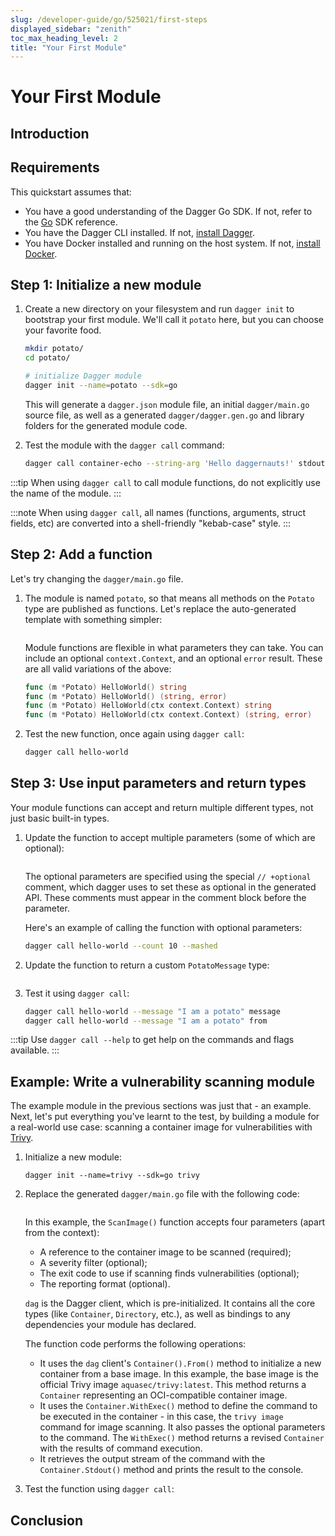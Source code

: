 ```yaml
---
slug: /developer-guide/go/525021/first-steps
displayed_sidebar: "zenith"
toc_max_heading_level: 2
title: "Your First Module"
---
```



# Your First Module

<PartialExperimentalDocs />

## Introduction

<PartialDeveloperQuickstartIntroduction />

## Requirements

This quickstart assumes that:

- You have a good understanding of the Dagger Go SDK. If not, refer to the [Go](https://pkg.go.dev/dagger.io/dagger) SDK reference.
- You have the Dagger CLI installed. If not, [install Dagger](../../329058-install.mdx).
- You have Docker installed and running on the host system. If not, [install Docker](https://docs.docker.com/engine/install/).

## Step 1: Initialize a new module

1. Create a new directory on your filesystem and run `dagger init` to bootstrap your first module. We'll call it `potato` here, but you can choose your favorite food.

    ```sh
    mkdir potato/
    cd potato/

    # initialize Dagger module
    dagger init --name=potato --sdk=go
    ```

    This will generate a `dagger.json` module file, an initial `dagger/main.go` source file, as well as a generated `dagger/dagger.gen.go` and library folders for the generated module code.

1. Test the module with the `dagger call` command:

    ```sh
    dagger call container-echo --string-arg 'Hello daggernauts!' stdout
    ```

:::tip
When using `dagger call` to call module functions, do not explicitly use the name of the module.
:::

:::note
When using `dagger call`, all names (functions, arguments, struct fields, etc) are converted into a shell-friendly "kebab-case" style.
:::

## Step 2: Add a function

Let's try changing the `dagger/main.go` file.

1. The module is named `potato`, so that means all methods on the `Potato` type are published as functions. Let's replace the auto-generated template with something simpler:

    ```go file=./snippets/first-steps/step2/main.go
    ```

    Module functions are flexible in what parameters they can take. You can include
    an optional `context.Context`, and an optional `error` result. These are all
    valid variations of the above:

    ```go
    func (m *Potato) HelloWorld() string
    func (m *Potato) HelloWorld() (string, error)
    func (m *Potato) HelloWorld(ctx context.Context) string
    func (m *Potato) HelloWorld(ctx context.Context) (string, error)
    ```

1. Test the new function, once again using `dagger call`:

    ```sh
    dagger call hello-world
    ```

## Step 3: Use input parameters and return types

Your module functions can accept and return multiple different types, not just basic built-in types.

1. Update the function to accept multiple parameters (some of which are optional):

    ```go file=./snippets/first-steps/step3a/main.go
    ```

    The optional parameters are specified using the special `// +optional` comment, which dagger uses to set these as optional in the generated API. These comments must appear in the comment block before the parameter.

    Here's an example of calling the function with optional parameters:

    ```sh
    dagger call hello-world --count 10 --mashed
    ```

1. Update the function to return a custom `PotatoMessage` type:

    ```go file=./snippets/first-steps/step3b/main.go
    ```

1. Test it using `dagger call`:

    ```sh
    dagger call hello-world --message "I am a potato" message
    dagger call hello-world --message "I am a potato" from
    ```

:::tip
Use `dagger call --help` to get help on the commands and flags available.
:::

## Example: Write a vulnerability scanning module

The example module in the previous sections was just that - an example. Next, let's put everything you've learnt to the test, by building a module for a real-world use case: scanning a container image for vulnerabilities with [Trivy](https://trivy.dev/).

1. Initialize a new module:

    ```shell
    dagger init --name=trivy --sdk=go trivy
    ```

1. Replace the generated `dagger/main.go` file with the following code:

    ```go file=./snippets/first-steps/trivy/main.go
    ```

    In this example, the `ScanImage()` function accepts four parameters (apart from the context):
      - A reference to the container image to be scanned (required);
      - A severity filter (optional);
      - The exit code to use if scanning finds vulnerabilities (optional);
      - The reporting format (optional).

    `dag` is the Dagger client, which is pre-initialized. It contains all the core types (like `Container`, `Directory`, etc.), as well as bindings to any dependencies your module has declared.

    The function code performs the following operations:
      - It uses the `dag` client's `Container().From()` method to initialize a new container from a base image. In this example, the base image is the official Trivy image `aquasec/trivy:latest`. This method returns a `Container` representing an OCI-compatible container image.
      - It uses the `Container.WithExec()` method to define the command to be executed in the container - in this case, the `trivy image` command for image scanning. It also passes the optional parameters to the command. The `WithExec()` method returns a revised `Container` with the results of command execution.
      - It retrieves the output stream of the command with the `Container.Stdout()` method and prints the result to the console.

1. Test the function using `dagger call`:

    <PartialDeveloperQuickstartTrivyTest />

## Conclusion

<PartialDeveloperQuickstartConclusion />
